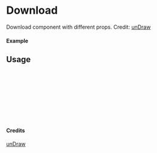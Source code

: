 
<Meta of={Download} title="unDraw/Download" />

# Download

Download component with different props.
Credit: [unDraw](https://undraw.co/illustrations)

#### Example

<Canvas of={Download.Primary} />

## Usage

```ts
import { Download } from "yadl-ui";

const Example = () => {
  return (
      <Download />
  );
};

export default Example;
```

#### Credits
[unDraw](https://undraw.co/illustrations)
